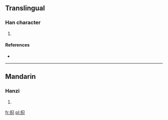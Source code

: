 ==Translingual==

===Han character===
{{Han char|rn=64|rad=手|as=05|sn=8|four=|canj=手口金 (QRC)}}

# {{defn|Han|sort=手05}}

====References====
* {{Han ref|kx=0422.140|dkj=11904|dj=0770.120|hdz=31852.040|uh=62A7|ud=25255}}

----

==Mandarin==

===Hanzi===
{{cmn-hanzi|pin=[[zhǐ]] ([[zhi3]])|wg=chih<sup>3</sup>}}

# {{defn|Mandarin|sort=手05}}

[[fr:抧]]
[[pl:抧]]